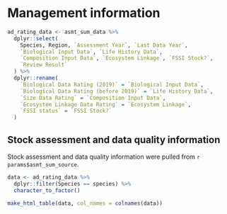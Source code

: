 # Management information

```r
ad_rating_data <- asmt_sum_data %>%
  dplyr::select(
    Species, Region, `Assessment Year`, `Last Data Year`,
    `Biological Input Data`, `Life History Data`,
    `Composition Input Data`, `Ecosystem Linkage`, `FSSI Stock?`,
    `Review Result`
  ) %>%
  dplyr::rename(
    `Biological Data Rating (2019)` = `Biological Input Data`,
    `Biological Data Rating (before 2019)` = `Life History Data`,
    `Size Data Rating` = `Composition Input Data`,
    `Ecosystem Linkage Data Rating` = `Ecosystem Linkage`,
    `FSSI status` = `FSSI Stock?`
  )
```

## Stock assessment and data quality information
Stock assessment and data quality information were pulled from ``r params$asmt_sum_source``.
```r
data <- ad_rating_data %>%
  dplyr::filter(Species == species) %>%
  character_to_factor()

make_html_table(data, col_names = colnames(data))
```
